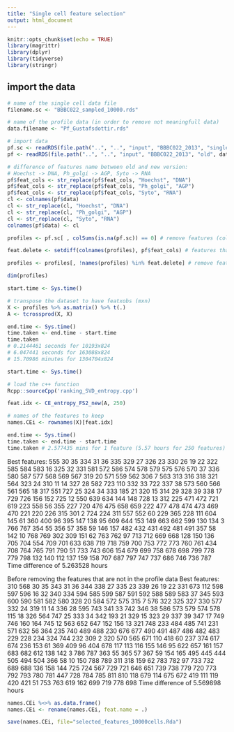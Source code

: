 ```yaml
---
title: "Single cell feature selection"
output: html_document
---
```


```r
knitr::opts_chunk$set(echo = TRUE)
library(magrittr)
library(dplyr)
library(tidyverse)
library(stringr)
```

## import the data

```r
# name of the single cell data file
filename.sc <- "BBBC022_sampled_10000.rds"

# name of the profile data (in order to remove not meaningfull data)
data.filename <- "Pf_Gustafsdottir.rds"

# import data
pf.sc <- readRDS(file.path("..", "..", "input", "BBBC022_2013", "single_cells", filename.sc)) %>% scale() %>% as.data.frame()
pf <- readRDS(file.path("..", "..", "input", "BBBC022_2013", "old", data.filename))

# difference of features name between old and new version:
# Hoechst -> DNA, Ph_golgi -> AGP, Syto -> RNA
pf$feat_cols <- str_replace(pf$feat_cols, "Hoechst", "DNA")
pf$feat_cols <- str_replace(pf$feat_cols, "Ph_golgi", "AGP")
pf$feat_cols <- str_replace(pf$feat_cols, "Syto", "RNA")
cl <- colnames(pf$data)
cl <- str_replace(cl, "Hoechst", "DNA")
cl <- str_replace(cl, "Ph_golgi", "AGP")
cl <- str_replace(cl, "Syto", "RNA")
colnames(pf$data) <- cl

profiles <- pf.sc[ , colSums(is.na(pf.sc)) == 0] # remove features (columns) where there are NA

feat.delete <- setdiff(colnames(profiles), pf$feat_cols) # features that are in profiles but not in pf

profiles <- profiles[, !names(profiles) %in% feat.delete] # remove features

dim(profiles)

start.time <- Sys.time()

# transpose the dataset to have featxobs (mxn)
X <- profiles %>% as.matrix() %>% t(.)
A <- tcrossprod(X, X) 

end.time <- Sys.time()
time.taken <- end.time - start.time
time.taken 
# 0.2144461 seconds for 10193x824
# 6.047441 seconds for 163088x824
# 15.70986 minutes for 1304704x824
```

```r
start.time <- Sys.time()

# load the c++ function
Rcpp::sourceCpp('ranking_SVD_entropy.cpp')

feat.idx <- CE_entropy_FS2_new(A, 250)

# names of the features to keep
names.CEi <- rownames(X)[feat.idx]

end.time <- Sys.time()
time.taken <- end.time - start.time
time.taken # 2.577435 mins for 1 feature (5.57 hours for 250 features)
```
Best features: 555 30 35 334 31 36 335 329 27 326 23 330 26 19 22 322 585 584 583 16 325 32 331 581 572 586 574 578 579 575 576 570 37 336 580 587 577 568 569 567 319 20 571 559 562 306 7 563 313 316 318 321 564 323 24 310 11 14 327 28 582 723 110 332 33 722 337 38 573 560 566 561 565 18 317 551 727 25 324 34 333 185 21 320 15 314 29 328 39 338 17 729 726 156 152 725 12 550 639 634 144 148 728 13 312 225 471 472 721 619 223 558 56 355 227 720 476 475 658 659 222 477 478 474 473 469 470 221 220 226 315 301 2 724 224 311 557 552 60 229 365 228 111 604 145 61 360 400 96 395 147 138 95 609 644 153 149 663 662 599 130 134 3 766 767 354 55 356 57 358 59 146 157 482 432 431 492 481 491 357 58 142 10 768 769 302 309 151 62 763 762 97 713 712 669 668 128 150 136 705 704 554 709 701 633 638 719 718 759 700 753 772 773 760 761 434 708 764 765 791 790 51 733 743 606 154 679 699 758 678 698 799 778 779 798 132 140 112 137 159 158 707 687 797 747 737 686 746 736 787
Time difference of 5.263528 hours

Before removing the features that are not in the profile data
Best features: 310 568 30 35 343 31 36 344 338 27 335 23 339 26 19 22 331 673 112 598 597 596 16 32 340 334 594 585 599 587 591 592 588 589 583 37 345 593 600 590 581 582 580 328 20 584 572 575 315 7 576 322 325 327 330 577 332 24 319 11 14 336 28 595 743 341 33 742 346 38 586 573 579 574 578 115 18 326 564 747 25 333 34 342 193 21 329 15 323 29 337 39 347 17 749 746 160 164 745 12 563 652 647 152 156 13 321 748 233 484 485 741 231 571 632 56 364 235 740 489 488 230 676 677 490 491 487 486 482 483 229 228 234 324 744 232 309 2 320 570 565 671 110 418 60 237 374 617 674 236 153 61 369 409 96 404 678 117 113 116 155 146 95 622 657 161 157 683 682 612 138 142 3 786 787 363 55 365 57 367 59 154 165 495 445 444 505 494 504 366 58 10 150 788 789 311 318 159 62 783 782 97 733 732 689 688 136 158 144 725 724 567 729 721 646 651 739 738 779 720 773 792 793 780 781 447 728 784 785 811 810 118 679 114 675 672 419 111 119 420 421 51 753 763 619 162 699 719 778 698
Time difference of 5.569898 hours

```r

names.CEi %<>% as.data.frame() 
names.CEi <- rename(names.CEi, feat.name = .)

save(names.CEi, file="selected_features_10000cells.Rda")

```


